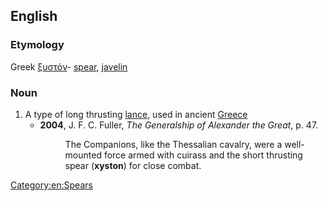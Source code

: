 ==English==
{{wikipedia}}
===Etymology===
Greek [[ξυστόν]]- [[spear]], [[javelin]]
===Noun===
{{en-noun}}

# A type of long thrusting [[lance]], used in ancient [[Greece]]
#*'''2004''', J. F. C. Fuller, ''The Generalship of Alexander the Great'', p. 47.
#*:The Companions, like the Thessalian cavalry, were a well-mounted force armed with cuirass and the short thrusting spear ('''xyston''') for close combat.

[[Category:en:Spears]]